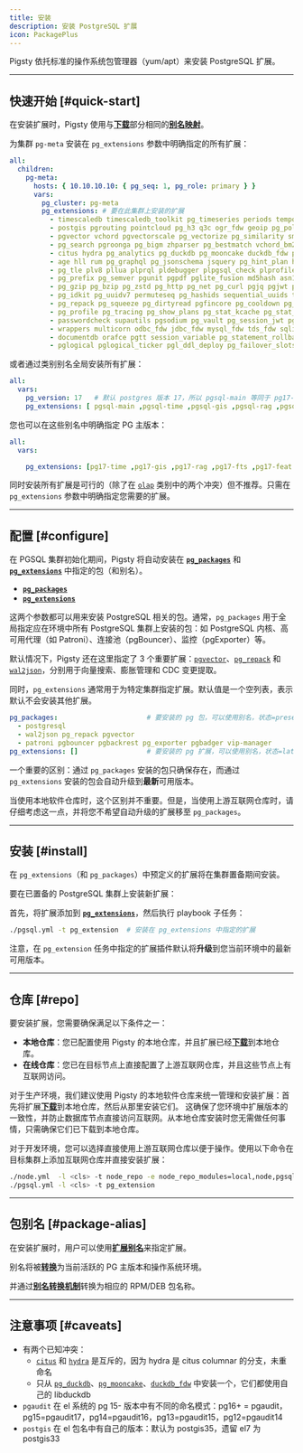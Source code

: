 ```yaml
---
title: 安装
description: 安装 PostgreSQL 扩展
icon: PackagePlus
---
```


Pigsty 依托标准的操作系统包管理器（yum/apt）来安装 PostgreSQL 扩展。

------

## 快速开始 [#quick-start]

在安装扩展时，Pigsty 使用与[**下载**](/zh/pgsql/extension/download)部分相同的[**别名映射**](/zh/pgsql/extension/pkg)。

为集群 `pg-meta` 安装在 `pg_extensions` 参数中明确指定的所有扩展：

```yaml
all:
  children:
    pg-meta:
      hosts: { 10.10.10.10: { pg_seq: 1, pg_role: primary } }
      vars:
        pg_cluster: pg-meta
        pg_extensions: # 要在此集群上安装的扩展
          - timescaledb timescaledb_toolkit pg_timeseries periods temporal_tables emaj table_version pg_cron pg_task pg_later pg_background
          - postgis pgrouting pointcloud pg_h3 q3c ogr_fdw geoip pg_polyline pg_geohash #mobilitydb
          - pgvector vchord pgvectorscale pg_vectorize pg_similarity smlar pg_summarize pg_tiktoken pg4ml #pgml
          - pg_search pgroonga pg_bigm zhparser pg_bestmatch vchord_bm25 hunspell
          - citus hydra pg_analytics pg_duckdb pg_mooncake duckdb_fdw pg_parquet pg_fkpart pg_partman plproxy #pg_strom
          - age hll rum pg_graphql pg_jsonschema jsquery pg_hint_plan hypopg index_advisor pg_plan_filter imgsmlr pg_ivm pg_incremental pgmq pgq pg_cardano omnigres #rdkit
          - pg_tle plv8 pllua plprql pldebugger plpgsql_check plprofiler plsh pljava #plr #pgtap #faker #dbt2
          - pg_prefix pg_semver pgunit pgpdf pglite_fusion md5hash asn1oid roaringbitmap pgfaceting pgsphere pg_country pg_xenophile pg_currency pg_collection pgmp numeral pg_rational pguint pg_uint128 hashtypes ip4r pg_uri pgemailaddr pg_acl timestamp9 chkpass #pg_duration #debversion #pg_rrule
          - pg_gzip pg_bzip pg_zstd pg_http pg_net pg_curl pgjq pgjwt pg_smtp_client pg_html5_email_address url_encode pgsql_tweaks pg_extra_time pgpcre icu_ext pgqr pg_protobuf envvar floatfile pg_readme ddl_historization data_historization pg_schedoc pg_hashlib pg_xxhash shacrypt cryptint pg_ecdsa pgsparql
          - pg_idkit pg_uuidv7 permuteseq pg_hashids sequential_uuids topn quantile lower_quantile count_distinct omnisketch ddsketch vasco pgxicor tdigest first_last_agg extra_window_functions floatvec aggs_for_vecs aggs_for_arrays pg_arraymath pg_math pg_random pg_base36 pg_base62 pg_base58 pg_financial
          - pg_repack pg_squeeze pg_dirtyread pgfincore pg_cooldown pg_ddlx pg_prioritize pg_checksums pg_readonly pg_upless pg_permissions pgautofailover pg_catcheck preprepare pgcozy pg_orphaned pg_crash pg_cheat_funcs pg_fio pg_savior safeupdate pg_drop_events table_log #pgagent #pgpool
          - pg_profile pg_tracing pg_show_plans pg_stat_kcache pg_stat_monitor pg_qualstats pg_store_plans pg_track_settings pg_wait_sampling system_stats pg_meta pgnodemx pg_sqlog bgw_replstatus pgmeminfo toastinfo pg_explain_ui pg_relusage pagevis powa
          - passwordcheck supautils pgsodium pg_vault pg_session_jwt pg_anon pg_tde pgsmcrypto pgaudit pgauditlogtofile pg_auth_mon credcheck pgcryptokey pg_jobmon logerrors login_hook set_user pg_snakeoil pgextwlist pg_auditor sslutils pg_noset
          - wrappers multicorn odbc_fdw jdbc_fdw mysql_fdw tds_fdw sqlite_fdw pgbouncer_fdw mongo_fdw redis_fdw pg_redis_pubsub kafka_fdw hdfs_fdw firebird_fdw aws_s3 log_fdw #oracle_fdw #db2_fdw
          - documentdb orafce pgtt session_variable pg_statement_rollback pg_dbms_metadata pg_dbms_lock pgmemcache #pg_dbms_job #wiltondb
          - pglogical pglogical_ticker pgl_ddl_deploy pg_failover_slots db_migrator wal2json wal2mongo decoderbufs decoder_raw mimeo pg_fact_loader pg_bulkload #repmgr
```

或者通过类别别名全局安装所有扩展：

```yaml
all:
  vars:
    pg_version: 17   # 默认 postgres 版本 17，所以 pgsql-main 等同于 pg17-main
    pg_extensions: [ pgsql-main ,pgsql-time ,pgsql-gis ,pgsql-rag ,pgsql-fts ,pgsql-olap ,pgsql-feat ,pgsql-lang ,pgsql-type ,pgsql-util ,pgsql-func ,pgsql-admin ,pgsql-stat ,pgsql-sec ,pgsql-fdw ,pgsql-sim ,pgsql-etl]
```

您也可以在这些别名中明确指定 PG 主版本：

```yaml
all:
  vars:

    pg_extensions: [pg17-time ,pg17-gis ,pg17-rag ,pg17-fts ,pg17-feat ,pg17-lang ,pg17-type ,pg17-util ,pg17-func ,pg17-admin ,pg17-stat ,pg17-sec ,pg17-fdw ,pg17-sim ,pg17-etl ] #,pg17-olap]
```

同时安装所有扩展是可行的（除了在 [`olap`](https://ext.pgsty.com/cate/olap/) 类别中的两个冲突）但不推荐。只需在 `pg_extensions` 参数中明确指定您需要的扩展。

------

## 配置 [#configure]

在 PGSQL 集群初始化期间，Pigsty 将自动安装在 [**`pg_packages`**](/zh/pgsql/param#pg_packages) 和 [**`pg_extensions`**](/zh/pgsql/param#pg_extensions) 中指定的包（和别名）。

- [**`pg_packages`**](/zh/pgsql/param#pg_packages)
- [**`pg_extensions`**](/zh/pgsql/param#pg_extensions)

这两个参数都可以用来安装 PostgreSQL 相关的包。通常，`pg_packages` 用于全局指定应在环境中所有 PostgreSQL 集群上安装的包：如 PostgreSQL 内核、高可用代理（如 Patroni）、连接池（pgBouncer）、监控（pgExporter）等。

默认情况下，Pigsty 还在这里指定了 3 个重要扩展：[`pgvector`](https://ext.pgsty.com/e/vector)、[`pg_repack`](https://ext.pgsty.com/e/pg_repack) 和 [`wal2json`](https://ext.pgsty.com/e/wal2json)，分别用于向量搜索、膨胀管理和 CDC 变更提取。

同时，`pg_extensions` 通常用于为特定集群指定扩展。默认值是一个空列表，表示默认不会安装其他扩展。

```yaml
pg_packages:                      # 要安装的 pg 包，可以使用别名，状态=present
  - postgresql
  - wal2json pg_repack pgvector
  - patroni pgbouncer pgbackrest pg_exporter pgbadger vip-manager
pg_extensions: []                 # 要安装的 pg 扩展，可以使用别名，状态=latest
```

一个重要的区别：通过 `pg_packages` 安装的包只确保存在，而通过 `pg_extensions` 安装的包会自动升级到**最新**可用版本。

当使用本地软件仓库时，这个区别并不重要。但是，当使用上游互联网仓库时，请仔细考虑这一点，并将您不希望自动升级的扩展移至 `pg_packages`。

------

## 安装 [#install]

在 `pg_extensions`（和 `pg_packages`）中预定义的扩展将在集群置备期间安装。

要在已置备的 PostgreSQL 集群上安装新扩展：

首先，将扩展添加到 [**`pg_extensions`**](/zh/pgsql/param#pg_extensions)，然后执行 playbook 子任务：

```bash
./pgsql.yml -t pg_extension  # 安装在 pg_extensions 中指定的扩展
```

注意，在 `pg_extension` 任务中指定的扩展插件默认将**升级**到您当前环境中的最新可用版本。

------

## 仓库 [#repo]

要安装扩展，您需要确保满足以下条件之一：

- **本地仓库**：您已配置使用 Pigsty 的本地仓库，并且扩展已经[**下载**](/zh/pgsql/extension/download/)到本地仓库。
- **在线仓库**：您已在目标节点上直接配置了上游互联网仓库，并且这些节点上有互联网访问。

对于生产环境，我们建议使用 Pigsty 的本地软件仓库来统一管理和安装扩展：首先将扩展[**下载**](/zh/pgsql/extension/download)到本地仓库，然后从那里安装它们。
这确保了您环境中扩展版本的一致性，并防止数据库节点直接访问互联网。从本地仓库安装时您无需做任何事情，只需确保它们已下载到本地仓库。

对于开发环境，您可以选择直接使用上游互联网仓库以便于操作。使用以下命令在目标集群上添加互联网仓库并直接安装扩展：

```bash
./node.yml  -l <cls> -t node_repo -e node_repo_modules=local,node,pgsql    # 在目标节点上启用互联网仓库
./pgsql.yml -l <cls> -t pg_extension                                        # 使用本地+互联网上游仓库安装扩展
```

------

## 包别名 [#package-alias]

在安装扩展时，用户可以使用[**扩展别名**](/zh/pgsql/extension/pkg)来指定扩展。

别名将被[**转换**](/zh/pgsql/extension/pkg)为当前活跃的 PG 主版本和操作系统环境。

并通过[**别名转换机制**](/zh/pgsql/extension/pkg)转换为相应的 RPM/DEB 包名称。

------

## 注意事项 [#caveats]

- 有两个已知冲突：
  - [`citus`](https://ext.pgsty.com/e/citus/) 和 [`hydra`](https://ext.pgsty.com/e/columnar) 是互斥的，因为 hydra 是 citus columnar 的分支，未重命名
  - 只从 [`pg_duckdb`](https://ext.pgsty.com/e/pg_duckdb)、[`pg_mooncake`](https://ext.pgsty.com/e/pg_mooncake)、[`duckdb_fdw`](https://ext.pgsty.com/e/duckdb_fdw) 中安装一个，它们都使用自己的 libduckdb
- `pgaudit` 在 el 系统的 pg 15- 版本中有不同的命名模式：pg16+ = pgaudit，pg15=pgaudit17，pg14=pgaudit16，pg13=pgaudit15，pg12=pgaudit14
- `postgis` 在 el 包名中有自己的版本：默认为 postgis35，遗留 el7 为 postgis33